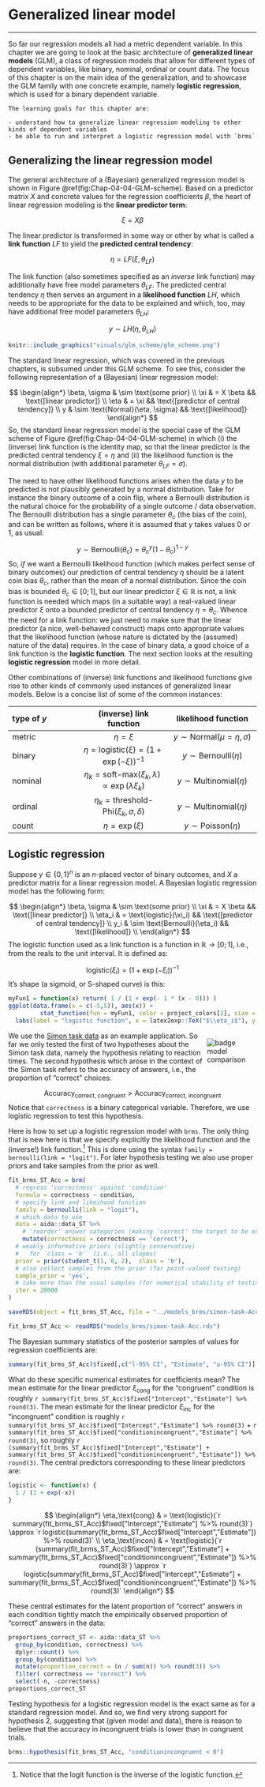 # Generalized linear model {#Chap-04-04-GLM}

<hr>

So far our regression models all had a metric dependent variable.
In this chapter we are going to look at the basic architecture of **generalized linear models** (GLM), a class of regression models that allow for different types of dependent variables, like binary, nominal, ordinal or count data.
The focus of this chapter is on the main idea of the generalization, and to showcase the GLM family with one concrete example, namely **logistic regression**, which is used for a binary dependent variable.


```block
The learning goals for this chapter are:

- understand how to generalize linear regression modeling to other kinds of dependent variables
- be able to run and interpret a logistic regression model with `brms`
```

## Generalizing the linear regression model

The general architecture of a (Bayesian) generalized regression model is shown in Figure \@ref(fig:Chap-04-04-GLM-scheme).
Based on a predictor matrix $X$ and concrete values for the regression coefficients $\beta$, the heart of linear regression modeling is the **linear predictor term**:

$$
\xi = X \beta
$$

The linear predictor is transformed in some way or other by what is called a **link function** $LF$ to yield the **predicted central tendency**:

$$
\eta = LF(\xi, \theta_{LF})
$$

The link function (also sometimes specified as an *inverse* link function) may additionally have free model parameters $\theta_{LF}$.
The predicted central tendency $\eta$ then serves an argument in a **likelihood function** $LH$, which needs to be appropriate for the data to be explained and which, too, may have additional free model parameters $\theta_{LH}$:

$$
y \sim LH(\eta, \theta_{LH})
$$

```r
knitr::include_graphics("visuals/glm_scheme/glm_scheme.png")
```


The standard linear regression, which was covered in the previous chapters, is subsumed under this GLM scheme.
To see this, consider the following representation of a (Bayesian) linear regression model:

$$
\begin{align*}
\beta, \sigma & \sim \text{some prior} \\
\xi  & = X \beta && \text{[linear predictor]} \\ 
\eta  & = \xi && \text{[predictor of central tendency]} \\ 
y & \sim \text{Normal}(\eta, \sigma) && \text{[likelihood]}  
\end{align*}
$$
So, the standard linear regression model is the special case of the GLM scheme of Figure \@ref(fig:Chap-04-04-GLM-scheme) in which (i) the (inverse) link function is the identity map, so that the linear predictor *is* the predicted central tendency $\xi = \eta$ and (ii) the likelihood function is the normal distribution (with additional parameter $\theta_{LF} = \sigma$).

The need to have other likelihood functions arises when the data $y$ to be predicted is not plausibly generated by a normal distribution.
Take for instance the binary outcome of a coin flip, where a Bernoulli distribution is the natural choice for the probability of a single outcome / data observation.
The Bernoulli distribution has a single parameter $\theta_c$ (the bias of the coin), and can be written as follows, where it is assumed that $y$ takes values 0 or 1, as usual:

$$
y \sim \text{Bernoulli}(\theta_c) = {\theta_c}^y (1- \theta_c)^{1-y}
$$
So, *if* we want a Bernoulli likelihood function (which makes perfect sense of binary outcomes) our prediction of central tendency $\eta$ should be a latent coin bias $\theta_c$, rather than the mean of a normal distribution.
Since the coin bias is bounded $\theta_c \in [0;1]$, but our linear predictor $\xi \in \mathbb{R}$ is not, a link function is needed which maps (in a suitable way) a real-valued linear predictor $\xi$ onto a bounded predictor of central tendency $\eta = \theta_c$.
Whence the need for a link function: we just need to make sure that the linear predictor (a nice, well-behaved construct) maps onto appropriate values that the likelihood function (whose nature is dictated by the (assumed) nature of the data) requires.
In the case of binary data, a good choice of a link function is the **logistic function**.
The next section looks at the resulting **logistic regression** model in more detail.

Other combinations of (inverse) link functions and likelihood functions give rise to other kinds of commonly used instances of generalized linear models.
Below is a concise list of some of the common instances:


| type of $y$ | (inverse) link function | likelihood function | 
|:---|:---:|:---:|
| metric |  $\eta = \xi$ | $y \sim \text{Normal}(\mu = \eta, \sigma)$
| binary | $\eta = \text{logistic}(\xi) = (1 + \exp(-\xi))^{-1}$ | $y \sim \text{Bernoulli}(\eta)$
| nominal | $\eta_k = \text{soft-max}(\xi_k, \lambda) \propto \exp(\lambda \xi_k)$ | $y \sim \text{Multinomial}({\eta})$
| ordinal | $\eta_k = \text{threshold-Phi}(\xi_k, \sigma, {\delta})$ | $y \sim \text{Multinomial}({\eta})$
| count | $\eta = \exp(\xi)$ | $y \sim \text{Poisson}(\eta)$

## Logistic regression

Suppose $y \in \{0,1\}^n$ is an $n$-placed vector of binary outcomes, and $X$ a predictor matrix for a linear regression model.
A Bayesian logistic regression model has the following form:

$$
\begin{align*}
\beta, \sigma & \sim \text{some prior} \\
\xi  & = X \beta                            && \text{[linear predictor]} \\   
\eta_i  & = \text{logistic}(\xi_i)          && \text{[predictor of central tendency]} \\  
y_i & \sim \text{Bernoulli}(\eta_i)         && \text{[likelihood]} \\ 
\end{align*}
$$
The logistic function used as a link function is a function in $\mathbb{R} \rightarrow [0;1]$, i.e., from the reals to the unit interval.
It is defined as:

$$\text{logistic}(\xi_i) = (1 + \exp(-\xi_i))^{-1}$$
It's shape (a sigmoid, or S-shaped curve) is this:

```r
myFun1 = function(x) return( 1 / (1 + exp(- 1 * (x - 0))) )
ggplot(data.frame(x = c(-5,5)), aes(x)) +
         stat_function(fun = myFun1, color = project_colors[2], size = 2) +
  labs(label = "logistic function", x = latex2exp::TeX("$\\eta_i$"), y = latex2exp::TeX("logistic($\\eta_i$)"))
```  

<div style = "float:right; width:20%;">
<img src="visuals/badge-Simon-task.png" alt="badge model comparison">
</div>

We use the [Simon task data](#app-93-data-sets-simon-task) as an example application.
So far we only tested the first of two hypotheses about the Simon task data, namely the hypothesis relating to reaction times.
The second hypothesis which arose in the context of the Simon task refers to the accuracy of answers, i.e., the proportion of "correct" choices:

$$
\text{Accuracy}_{\text{correct},\ \text{congruent}} > \text{Accuracy}_{\text{correct},\ \text{incongruent}}
$$
Notice that `correctness` is a binary categorical variable.
Therefore, we use logistic regression to test this hypothesis.

Here is how to set up a logistic regression model with `brms`.
The only thing that is new here is that we specify explicitly the likelihood function and the (inverse!) link function.^[Notice that the logit function is the inverse of the logistic function.]
This is done using the syntax `family = bernoulli(link = "logit")`.
For later hypothesis testing we also use proper priors and take samples from the prior as well.

```r
fit_brms_ST_Acc = brm(
  # regress 'correctness' against 'condition'
  formula = correctness ~ condition, 
  # specify link and likeihood function
  family = bernoulli(link = "logit"),
  # which data to use
  data = aida::data_ST %>% 
    # 'reorder' answer categories (making 'correct' the target to be explained)
    mutate(correctness = correctness == 'correct'),
  # weakly informative priors (slightly conservative)
  #   for `class = 'b'` (i.e., all slopes)
  prior = prior(student_t(1, 0, 2),  class = 'b'),
  # also collect samples from the prior (for point-valued testing)
  sample_prior = 'yes',
  # take more than the usual samples (for numerical stability of testing)
  iter = 20000
)
```

```r
saveRDS(object = fit_brms_ST_Acc, file = "../models_brms/simon-task-Acc.rds")
```

```r
fit_brms_ST_Acc <- readRDS("models_brms/simon-task-Acc.rds")
```

The Bayesian summary statistics of the posterior samples of values for regression coefficients are:

```r
summary(fit_brms_ST_Acc)$fixed[,c("l-95% CI", "Estimate", "u-95% CI")]
```

What do these specific numerical estimates for coefficients mean?
The mean estimate for the linear predictor $\xi_\text{cong}$ for the "congruent" condition is roughly `r summary(fit_brms_ST_Acc)$fixed["Intercept","Estimate"] %>% round(3)`.
The mean estimate for the linear predictor $\xi_\text{inc}$ for the "incongruent" condition is roughly `r summary(fit_brms_ST_Acc)$fixed["Intercept","Estimate"] %>% round(3)` + `r summary(fit_brms_ST_Acc)$fixed["conditionincongruent","Estimate"] %>% round(3)`, so roughly `r (summary(fit_brms_ST_Acc)$fixed["Intercept","Estimate"] +  summary(fit_brms_ST_Acc)$fixed["conditionincongruent","Estimate"]) %>% round(3)`.
The central predictors corresponding to these linear predictors are:

```r
logistic <- function(x) {
  1 / (1 + exp(-x))
}
```

$$
\begin{align*}
\eta_\text{cong} & = \text{logistic}(`r summary(fit_brms_ST_Acc)$fixed["Intercept","Estimate"] %>% round(3)`) \approx `r logistic(summary(fit_brms_ST_Acc)$fixed["Intercept","Estimate"]) %>% round(3)` \\
\eta_\text{incon} & = \text{logistic}(`r (summary(fit_brms_ST_Acc)$fixed["Intercept","Estimate"] + summary(fit_brms_ST_Acc)$fixed["conditionincongruent","Estimate"]) %>% round(3)`) \approx `r logistic(summary(fit_brms_ST_Acc)$fixed["Intercept","Estimate"] + summary(fit_brms_ST_Acc)$fixed["conditionincongruent","Estimate"]) %>% round(3)`
\end{align*}
$$

These central estimates for the latent proportion of "correct" answers in each condition tightly match the empirically observed proportion of "correct" answers in the data:


```r
proportions_correct_ST <- aida::data_ST %>% 
  group_by(condition, correctness) %>% 
  dplyr::count() %>% 
  group_by(condition) %>% 
  mutate(proportion_correct = (n / sum(n)) %>% round(3)) %>% 
  filter( correctness == "correct") %>% 
  select(-n, -correctness) 
proportions_correct_ST
```

Testing hypothesis for a logistic regression model is the exact same as for a standard regression model.
And so, we find very strong support for hypothesis 2, suggesting that (given model and data), there is reason to believe that the accuracy in incongruent trials is lower than in congruent trials.

```r
brms::hypothesis(fit_brms_ST_Acc, "conditionincongruent < 0")
```





